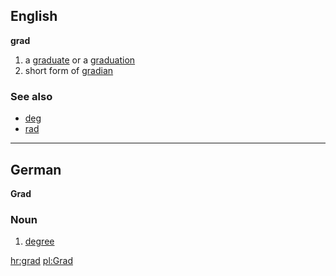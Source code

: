 ==English==
'''grad'''
#a [[graduate]] or a [[graduation]]
#short form of [[gradian]]

===See also===
*[[deg]]
*[[rad]]

----

==German==
'''Grad'''

===Noun===
# [[degree]]

[[hr:grad]]
[[pl:Grad]]